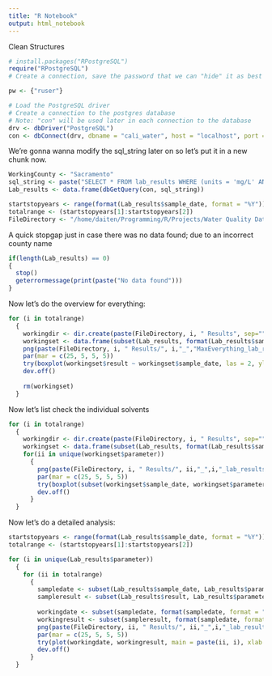 ```yaml
---
title: "R Notebook"
output: html_notebook
---
```


Clean Structures

```r
# install.packages("RPostgreSQL")
require("RPostgreSQL")
# Create a connection, save the password that we can "hide" it as best as we can by collapsing it

pw <- {"ruser"}

# Load the PostgreSQL driver
# Create a connection to the postgres database
# Note: "con" will be used later in each connection to the database
drv <- dbDriver("PostgreSQL")
con <- dbConnect(drv, dbname = "cali_water", host = "localhost", port = 5432, user = "ruser", password = pw)
```

We're gonna wanna modify the sql_string later on so let's put it in a new chunk now.
```r
WorkingCounty <- "Sacramento"
sql_string <- paste("SELECT * FROM lab_results WHERE (units = 'mg/L' AND county_name = '",WorkingCounty,"' AND parameter LIKE '%Dissolved%')", sep="")
Lab_results <- data.frame(dbGetQuery(con, sql_string))

startstopyears <- range(format(Lab_results$sample_date, format = "%Y"))
totalrange <- (startstopyears[1]:startstopyears[2])
FileDirectory <- "/home/daiten/Programming/R/Projects/Water Quality Data/Results/"
```

A quick stopgap just in case there was no data found; due to an incorrect county name
```r
if(length(Lab_results) == 0)
{
  stop()
  geterrormessage(print(paste("No data found")))
}
```

Now let's do the overview for everything:
```r
for (i in totalrange)
  {
    workingdir <- dir.create(paste(FileDirectory, i, " Results", sep=""))
    workingset <- data.frame(subset(Lab_results, format(Lab_results$sample_date, format = "%Y") == i))
    png(paste(FileDirectory, i, " Results/", i,"_","MaxEverything_lab_results.jpg", sep = ""), width = 4096*4, height = 2000)
    par(mar = c(25, 5, 5, 5))
    try(boxplot(workingset$result ~ workingset$sample_date, las = 2, ylim = c(0, 800)))
    dev.off()
    
    rm(workingset)
  }
```

Now let's list check the individual solvents
```r
for (i in totalrange)
  {
    workingdir <- dir.create(paste(FileDirectory, i, " Results", sep=""))
    workingset <- data.frame(subset(Lab_results, format(Lab_results$sample_date, format = "%Y") == i))
    for(ii in unique(workingset$parameter))
      {
        png(paste(FileDirectory, i, " Results/", ii,"_",i,"_lab_results.jpg", sep = ""), width = 4096*4, height = 2000)
        par(mar = c(25, 5, 5, 5))
        try(boxplot(subset(workingset$sample_date, workingset$parameter == ii) ~ subset(workingset$result, workingset$parameter == ii)))
        dev.off()
      }
  }
```

Now let's do a detailed analysis:
```r
startstopyears <- range(format(Lab_results$sample_date, format = "%Y"))
totalrange <- (startstopyears[1]:startstopyears[2])

for (i in unique(Lab_results$parameter))
  {
    for (ii in totalrange)
      {
        sampledate <- subset(Lab_results$sample_date, Lab_results$parameter == i)
        sampleresult <- subset(Lab_results$result, Lab_results$parameter == i)
        
        workingdate <- subset(sampledate, format(sampledate, format = "%Y") == ii)
        workingresult <- subset(sampleresult, format(sampledate, format = "%Y") == ii)
        png(paste(FileDirectory, ii, " Results/", ii,"_",i,"_lab_results.jpg", sep = ""), width = 1000, height = 1000)
        par(mar = c(25, 5, 5, 5))
        try(plot(workingdate, workingresult, main = paste(ii, i), xlab = "Month", ylab = "mg/L"))
        dev.off()
      }
  }
```



